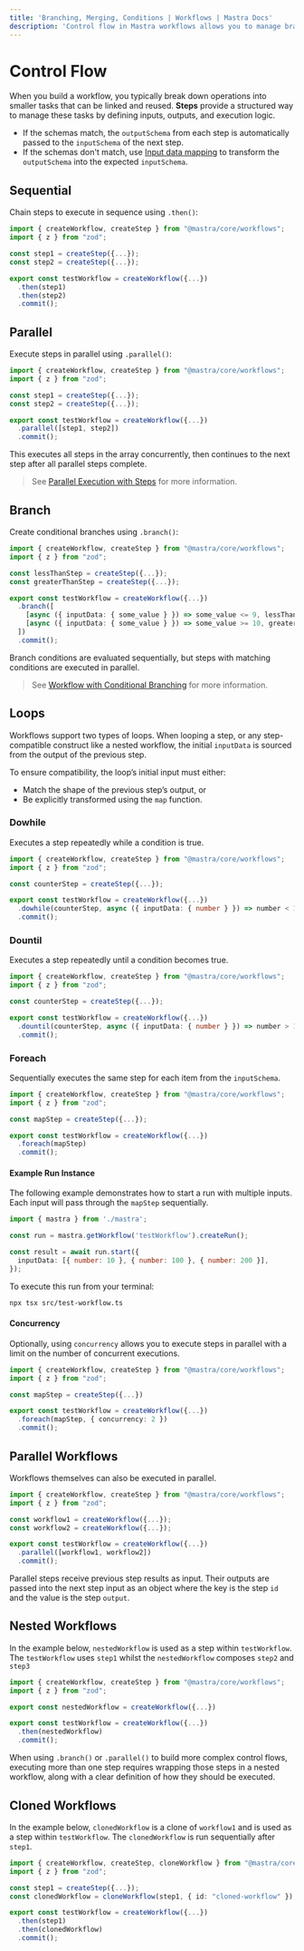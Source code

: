 ```yaml
---
title: 'Branching, Merging, Conditions | Workflows | Mastra Docs'
description: 'Control flow in Mastra workflows allows you to manage branching, merging, and conditions to construct workflows that meet your logic requirements.'
---
```


# Control Flow

When you build a workflow, you typically break down operations into smaller tasks that can be linked and reused. **Steps** provide a structured way to manage these tasks by defining inputs, outputs, and execution logic.

- If the schemas match, the `outputSchema` from each step is automatically passed to the `inputSchema` of the next step.
- If the schemas don't match, use [Input data mapping](./input-data-mapping.mdx) to transform the `outputSchema` into the expected `inputSchema`.

## Sequential

Chain steps to execute in sequence using `.then()`:

```typescript {8-9} filename="src/mastra/workflows/test-workflow.ts" showLineNumbers copy
import { createWorkflow, createStep } from "@mastra/core/workflows";
import { z } from "zod";

const step1 = createStep({...});
const step2 = createStep({...});

export const testWorkflow = createWorkflow({...})
  .then(step1)
  .then(step2)
  .commit();
```

## Parallel

Execute steps in parallel using `.parallel()`:

```typescript {8} filename="src/mastra/workflows/test-workflow.ts" showLineNumbers copy
import { createWorkflow, createStep } from "@mastra/core/workflows";
import { z } from "zod";

const step1 = createStep({...});
const step2 = createStep({...});

export const testWorkflow = createWorkflow({...})
  .parallel([step1, step2])
  .commit();
```

This executes all steps in the array concurrently, then continues to the next step after all parallel steps complete.

> See [Parallel Execution with Steps](/examples/workflows/parallel-steps) for more information.

## Branch

Create conditional branches using `.branch()`:

```typescript {8-11} filename="src/mastra/workflows/test-workflow.ts" showLineNumbers copy
import { createWorkflow, createStep } from "@mastra/core/workflows";
import { z } from "zod";

const lessThanStep = createStep({...});
const greaterThanStep = createStep({...});

export const testWorkflow = createWorkflow({...})
  .branch([
    [async ({ inputData: { some_value } }) => some_value <= 9, lessThanStep],
    [async ({ inputData: { some_value } }) => some_value >= 10, greaterThanStep]
  ])
  .commit();
```

Branch conditions are evaluated sequentially, but steps with matching conditions are executed in parallel.

> See [Workflow with Conditional Branching](/examples/workflows/conditional-branching) for more information.

## Loops

Workflows support two types of loops. When looping a step, or any step-compatible construct like a nested workflow, the initial `inputData` is sourced from the output of the previous step.

To ensure compatibility, the loop’s initial input must either:

- Match the shape of the previous step’s output, or
- Be explicitly transformed using the `map` function.

### Dowhile

Executes a step repeatedly while a condition is true.

```typescript {7} filename="src/mastra/workflows/test-workflow.ts" showLineNumbers copy
import { createWorkflow, createStep } from "@mastra/core/workflows";
import { z } from "zod";

const counterStep = createStep({...});

export const testWorkflow = createWorkflow({...})
  .dowhile(counterStep, async ({ inputData: { number } }) => number < 10)
  .commit();
```

### Dountil

Executes a step repeatedly until a condition becomes true.

```typescript {7} filename="src/mastra/workflows/test-workflow.ts" showLineNumbers copy
import { createWorkflow, createStep } from "@mastra/core/workflows";
import { z } from "zod";

const counterStep = createStep({...});

export const testWorkflow = createWorkflow({...})
  .dountil(counterStep, async ({ inputData: { number } }) => number > 10)
  .commit();
```

### Foreach

Sequentially executes the same step for each item from the `inputSchema`.

```typescript {7} filename="src/mastra/workflows/test-workflow.ts" showLineNumbers copy
import { createWorkflow, createStep } from "@mastra/core/workflows";
import { z } from "zod";

const mapStep = createStep({...});

export const testWorkflow = createWorkflow({...})
  .foreach(mapStep)
  .commit();
```

#### Example Run Instance

The following example demonstrates how to start a run with multiple inputs. Each input will pass through the `mapStep` sequentially.

```typescript {6} filename="src/test-workflow.ts" showLineNumbers copy
import { mastra } from './mastra';

const run = mastra.getWorkflow('testWorkflow').createRun();

const result = await run.start({
  inputData: [{ number: 10 }, { number: 100 }, { number: 200 }],
});
```

To execute this run from your terminal:

```bash copy
npx tsx src/test-workflow.ts
```

#### Concurrency

Optionally, using `concurrency` allows you to execute steps in parallel with a limit on the number of concurrent executions.

```typescript {7} filename="src/mastra/workflows/test-workflow.ts" showLineNumbers copy
import { createWorkflow, createStep } from "@mastra/core/workflows";
import { z } from "zod";

const mapStep = createStep({...})

export const testWorkflow = createWorkflow({...})
  .foreach(mapStep, { concurrency: 2 })
  .commit();
```

## Parallel Workflows

Workflows themselves can also be executed in parallel.

```typescript {4-5,8} filename="src/mastra/workflows/test-workflow.ts" showLineNumbers copy
import { createWorkflow, createStep } from "@mastra/core/workflows";
import { z } from "zod";

const workflow1 = createWorkflow({...});
const workflow2 = createWorkflow({...});

export const testWorkflow = createWorkflow({...})
  .parallel([workflow1, workflow2])
  .commit();
```

Parallel steps receive previous step results as input. Their outputs are passed into the next step input as an object where the key is the step `id` and the value is the step `output`.

## Nested Workflows

In the example below, `nestedWorkflow` is used as a step within `testWorkflow`. The `testWorkflow` uses `step1` whilst the `nestedWorkflow` composes `step2` and `step3`

```typescript {4,7} filename="src/mastra/workflows/test-workflow.ts" showLineNumbers copy
import { createWorkflow, createStep } from "@mastra/core/workflows";
import { z } from "zod";

export const nestedWorkflow = createWorkflow({...})

export const testWorkflow = createWorkflow({...})
  .then(nestedWorkflow)
  .commit();
```

When using `.branch()` or `.parallel()` to build more complex control flows, executing more than one step requires wrapping those steps in a nested workflow, along with a clear definition of how they should be executed.

## Cloned Workflows

In the example below, `clonedWorkflow` is a clone of `workflow1` and is used as a step within `testWorkflow`. The `clonedWorkflow` is run sequentially after `step1`.

```typescript {5,9} filename="src/mastra/workflows/test-workflow.ts" showLineNumbers copy
import { createWorkflow, createStep, cloneWorkflow } from "@mastra/core/workflows";
import { z } from "zod";

const step1 = createStep({...});
const clonedWorkflow = cloneWorkflow(step1, { id: "cloned-workflow" });

export const testWorkflow = createWorkflow({...})
  .then(step1)
  .then(clonedWorkflow)
  .commit();
```
